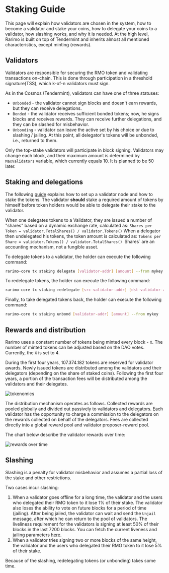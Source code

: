 ---
---

# Staking Guide

This page will explain how validators are chosen in the system, how to become a validator and stake your coins, how to delegate your coins to a validator, how slashing works, and why it is needed.
At the high level, Rarimo is built on top of Tendermint and inherits almost all mentioned characteristics, except minting (rewards).

## Validators

Validators are responsible for securing the RMO token and validating transactions on-chain. This is done through participation in a threshold signature(TSS), which k-of-n validators must sign.

As in the Cosmos (Tendermint), validators can have one of three statuses:

- `Unbonded` - the validator cannot sign blocks and doesn't earn rewards, but they can receive delegations.
- `Bonded` - the validator receives sufficient bonded tokens; now, he signs blocks and receives rewards.
  They can receive further delegations, and they can be slashed for misbehavior.
- `Unbonding` - validator can leave the active set by his choice or due to slashing / jailing.
  At this point, all delegator's tokens will be unbonded, i.e., returned to them.

Only the top-stake validators will participate in block signing.
Validators may change each block, and their maximum amount is determined by `MaxValidators` variable, which currently equals 10.
It is planned to be 50 later.

## Staking and delegations

The following [guide](/products/base-layer/validator-node-operator-guide) explains how to set up a validator node and how to stake the tokens.
The validator **should** stake a required amount of tokens by himself before token holders would be able to delegate their stake to the validator.

When one delegates tokens to a Validator, they are issued a number of "shares" based on a dynamic exchange rate, calculated as:
`Shares per Token = validator.TotalShares() / validator.Tokens()`
When a delegator then undelegated his tokens, the token amount is calculated as:
`Tokens per Share = validator.Tokens() / validator.TotalShares()
`Shares` are an accounting mechanism, not a fungible asset.

To delegate tokens to a validator, the holder can execute the following command:

```bash
rarimo-core tx staking delegate [validator-addr] [amount] --from mykey
```

To redelegate tokens, the holder can execute the following command:

```bash
rarimo-core tx staking redelegate [src-validator-addr] [dst-validator-addr] [amount] --from mykey
```

Finally, to take delegated tokens back, the holder can execute the following command:

```bash
rarimo-core tx staking unbond [validator-addr] [amount] --from mykey
```

## Rewards and distribution

Rarimo uses a constant number of tokens being minted every block - `X`.
The number of minted tokens can be adjusted based on the DAO votes.
Currently, the `X` is set to 4.

During the first four years, 107.374.182 tokens are reserved for validator awards.
Newly issued tokens are distributed among the validators and their delegators (depending on the share of staked coins).
Following the first four years, a portion of the transaction fees will be distributed among the validators and their delegates.

![tokenomics](/img/tokenomics.png)

The distribution mechanism operates as follows.
Collected rewards are pooled globally and divided out passively to validators and delegators.
Each validator has the opportunity to charge a commission to the delegators on the rewards collected on behalf of the delegators.
Fees are collected directly into a global reward pool and validator proposer-reward pool.

The chart below describe the validator rewards over time:

![rewards over time](/img/validator-rewards-time.png)

## Slashing

Slashing is a penalty for validator misbehavior and assumes a partial loss of the stake and other restrictions.

Two cases incur slashing:

1. When a validator goes offline for a long time, the validator and the users who delegated their RMO token to it lose 1% of their stake. The validator also loses the ability to vote on future blocks for a period of time (jailing). After being jailed, the validator can wait and send the `Unjail` message, after which he can return to the pool of validators. The liveliness requirement for the validators is signing at least 50% of their blocks in the last 7200 blocks. You can fetch the current liveness and jailing parameters [here](https://rpc-api.mainnet.rarimo.com/cosmos/slashing/v1beta1/params).
1. When a validator tries signing two or more blocks of the same height, the validator and the users who delegated their RMO token to it lose 5% of their stake.

Because of the slashing, redelegating tokens (or unbonding) takes some time.
